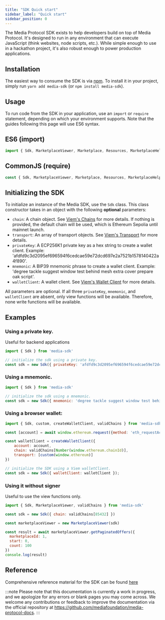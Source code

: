 ```yaml
---
title: "SDK Quick start"
sidebar_label: "Quick start"
sidebar_position: 0
---
```


The Media Protocol SDK exists to help developers build on top of Media Protocol. It's designed to run in any environment that can execute JavaScript (think websites, node scripts, etc.). While simple enough to use in a hackathon project, it's also robust enough to power production applications.

## Installation

The easiest way to consume the SDK is via [npm](https://npmjs.com/package/media-sdk). To install it in your project, simply run `yarn add media-sdk` (or `npm install media-sdk`). 

## Usage

To run code from the SDK in your application, use an `import` or `require` statement, depending on which your environment supports. Note that the guides following this page will use ES6 syntax.

## ES6 (import)

```javascript
import { Sdk, MarketplaceViewer, Marketplace, Resources, MarketplaceHelper } from 'media-sdk';

```

## CommonJS (require)

```javascript
const { Sdk, MarketplaceViewer, Marketplace, Resources, MarketplaceHelper } = require('media-sdk');
```

## Initializing the SDK

To initialize an instance of the Media SDK, use the `Sdk` class. This class constructor takes in an object with the following **optional** parameters:

- `chain`: A chain object. See [Viem's Chains](https://viem.sh/docs/chains/introduction#chains) for more details. If nothing is provided, the default chain will be used, which is Ethereum Sepolia until mainnet launch.
- `transport`: An array of transport objects. See [Viem's Transport](https://viem.sh/docs/clients/intro#transports) for more details.
- `privateKey`: A ECP256K1 private key as a hex string to create a wallet client. Example: 'afdfd9c3d2095ef696594f6cedcae59e72dcd697e2a7521b1578140422a4f890'.
- `mnemonic`: A BIP39 mnemonic phrase to create a wallet client. Example: 'degree tackle suggest window test behind mesh extra cover prepare oak script'.
- `walletClient`: A wallet client. See [Viem's Wallet Client](https://viem.sh/docs/clients/wallet.html) for more details.

All parameters are optional. If all three `privateKey`, `mnemonic`, and `walletClient` are absent, only view functions will be available. Therefore, none write functions will be available.

## Examples

### Using a private key. 

Useful for backend applications

```javascript
import { Sdk } from 'media-sdk'

// initialize the sdk using a private key.
const sdk = new Sdk({ privateKey: 'afdfd9c3d2095ef696594f6cedcae59e72dcd697e2a7521b1578140422a4f890' })
```

### Using a mnemonic.

```javascript
import { Sdk } from 'media-sdk'

// initialize the sdk using a mnemonic.
const sdk = new Sdk({ mnemonic: 'degree tackle suggest window test behind mesh extra cover prepare oak script' })
```

### Using a browser wallet:

```javascript
import { Sdk, custom, createWalletClient, validChains } from 'media-sdk'

const [account] = await window.ethereum.request({method: 'eth_requestAccounts'})

const walletClient = createWalletClient({
    account: account,
    chain: validChains[Number(window.ethereum.chainId)],
    transport: [custom(window.ethereum)]
})

// initialize the SDK using a Viem walletClient.
const sdk = new Sdk({ walletClient: walletClient });
```

### Using it without signer 

Useful to use the view functions only.

```javascript
import { Sdk, MarketplaceViewer, validChains } from 'media-sdk'

const sdk = new Sdk({ chain: validChains[85432] })

const marketplaceViewer = new MarketplaceViewer(sdk)

const result = await marketplaceViewer.getPaginatedOffers({
  marketplaceId: 1,
  start: 0,
  count: 100
})
console.log(result)

```

## Reference

Comprehensive reference material for the SDK can be found [here](../reference/getting-started)

:::note
Please note that this documentation is currently a work in progress, and we apologize for any errors or blank pages you may come across. We welcome any contributions or feedback to improve the documentation via the official repository at https://github.com/mediafoundation/media-protocol-docs.
:::